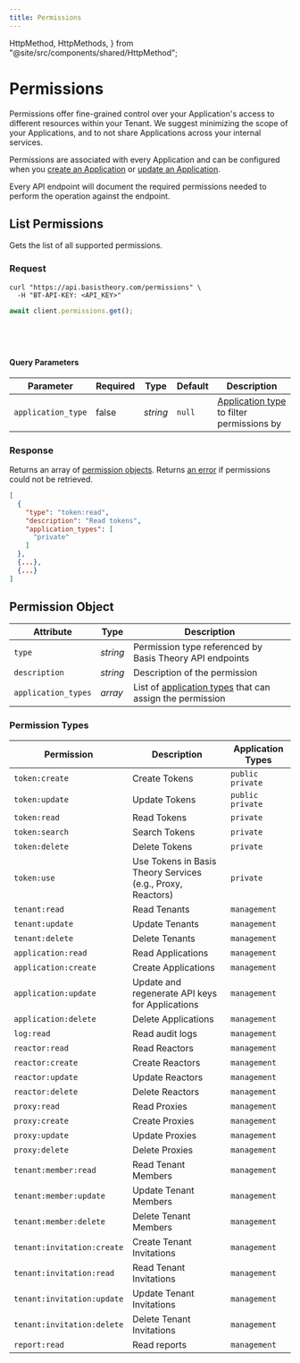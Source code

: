 ```yaml
---
title: Permissions
---
```



  HttpMethod,
  HttpMethods,
} from "@site/src/components/shared/HttpMethod";

# Permissions

Permissions offer fine-grained control over your Application's access to different resources within your Tenant.
We suggest minimizing the scope of your Applications, and to not share Applications across your internal services.

Permissions are associated with every Application and can be configured when
you [create an Application](/docs/api/applications#create-application)
or [update an Application](/docs/api/applications#update-application).

Every API endpoint will document the required permissions needed to perform the operation against the endpoint.

## List Permissions

Gets the list of all supported permissions.

<HttpMethod
  method={HttpMethods.GET}
  endpoint="https://api.basistheory.com/permissions"
/>

### Request

<Tabs className="bt-tabs" groupId="languages">
  <TabItem value="shell" label="cURL">

```shell showLineNumbers
curl "https://api.basistheory.com/permissions" \
  -H "BT-API-KEY: <API_KEY>"
```

  </TabItem>
  <TabItem value="javascript" label="JavaScript">

```javascript showLineNumbers
await client.permissions.get();
```

  </TabItem>
  <TabItem value="csharp" label="C#">

```csharp showLineNumbers

```

  </TabItem>
  <TabItem value="java" label="Java">

```java showLineNumbers

```

  </TabItem>
  <TabItem value="python" label="Python">

```python showLineNumbers

```

  </TabItem>
  <TabItem value="go" label="Go">

```go showLineNumbers

```

  </TabItem>
</Tabs>

#### Query Parameters

| Parameter          | Required | Type     | Default | Description                                                                           |
|--------------------|----------|----------|---------|---------------------------------------------------------------------------------------|
| `application_type` | false    | _string_ | `null`  | [Application type](/docs/api/applications#application-types) to filter permissions by |

### Response

Returns an array of [permission objects](#permission-object). Returns [an error](/docs/api/errors) if permissions
could not be retrieved.

```json showLineNumbers
[
  {
    "type": "token:read",
    "description": "Read tokens",
    "application_types": [
      "private"
    ]
  },
  {...},
  {...}
]
```

## Permission Object

| Attribute           | Type     | Description                                                                                          |
|---------------------|----------|------------------------------------------------------------------------------------------------------|
| `type`              | _string_ | Permission type referenced by Basis Theory API endpoints                                             |
| `description`       | _string_ | Description of the permission                                                                        |
| `application_types` | _array_  | List of [application types](/docs/api/applications#application-types) that can assign the permission |

### Permission Types

| Permission                 | Description                                                 | Application Types  |
|----------------------------|-------------------------------------------------------------|--------------------|
| `token:create`             | Create Tokens                                               | `public` `private` |
| `token:update`             | Update Tokens                                               | `public` `private` |
| `token:read`               | Read Tokens                                                 | `private`          |
| `token:search`             | Search Tokens                                               | `private`          |
| `token:delete`             | Delete Tokens                                               | `private`          |
| `token:use`                | Use Tokens in Basis Theory Services (e.g., Proxy, Reactors) | `private`          |
| `tenant:read`              | Read Tenants                                                | `management`       |
| `tenant:update`            | Update Tenants                                              | `management`       |
| `tenant:delete`            | Delete Tenants                                              | `management`       |
| `application:read`         | Read Applications                                           | `management`       |
| `application:create`       | Create Applications                                         | `management`       |
| `application:update`       | Update and regenerate API keys for Applications             | `management`       |
| `application:delete`       | Delete Applications                                         | `management`       |
| `log:read`                 | Read audit logs                                             | `management`       |
| `reactor:read`             | Read Reactors                                               | `management`       |
| `reactor:create`           | Create Reactors                                             | `management`       |
| `reactor:update`           | Update Reactors                                             | `management`       |
| `reactor:delete`           | Delete Reactors                                             | `management`       |
| `proxy:read`               | Read Proxies                                                | `management`       |
| `proxy:create`             | Create Proxies                                              | `management`       |
| `proxy:update`             | Update Proxies                                              | `management`       |
| `proxy:delete`             | Delete Proxies                                              | `management`       |
| `tenant:member:read`       | Read Tenant Members                                         | `management`       |
| `tenant:member:update`     | Update Tenant Members                                       | `management`       |
| `tenant:member:delete`     | Delete Tenant Members                                       | `management`       |
| `tenant:invitation:create` | Create Tenant Invitations                                   | `management`       |
| `tenant:invitation:read`   | Read Tenant Invitations                                     | `management`       |
| `tenant:invitation:update` | Update Tenant Invitations                                   | `management`       |
| `tenant:invitation:delete` | Delete Tenant Invitations                                   | `management`       |
| `report:read`              | Read reports                                                | `management`       |
